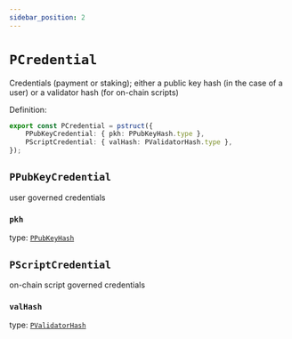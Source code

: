 ```yaml
---
sidebar_position: 2
---
```


# `PCredential`

Credentials (payment or staking); either a public key hash (in the case of a user) or a validator hash (for on-chain scripts)

Definition:

```ts
export const PCredential = pstruct({
    PPubKeyCredential: { pkh: PPubKeyHash.type },
    PScriptCredential: { valHash: PValidatorHash.type },
});
```

## `PPubKeyCredential`

user governed credentials

### `pkh`

type: [`PPubKeyHash`](./PPubKeyHash)


## `PScriptCredential`

on-chain script governed credentials

### `valHash`

type: [`PValidatorHash`](./PValidatorHash)
